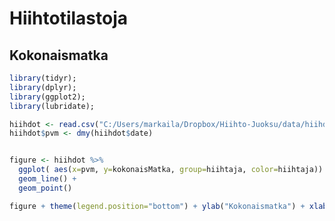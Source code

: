 


# Hiihtotilastoja 

## Kokonaismatka


```r


library(tidyr); 
library(dplyr); 
library(ggplot2);
library(lubridate);

hiihdot <- read.csv("C:/Users/markaila/Dropbox/Hiihto-Juoksu/data/hiihdot.csv")
hiihdot$pvm <- dmy(hiihdot$date)


figure <- hiihdot %>%
  ggplot( aes(x=pvm, y=kokonaisMatka, group=hiihtaja, color=hiihtaja)) + theme_bw()  +
  geom_line() +
  geom_point()

figure + theme(legend.position="bottom") + ylab("Kokonaismatka") + xlab("Päivämäärä") 


```
